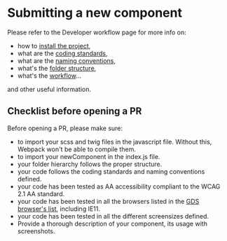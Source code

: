 
<Meta title="Documentation/3 - Component submission" />

<style>{`
  .subheading {
    --mediumdark: '#999999';
    font-weight: 900;
    font-size: 13px;
    color: #999;
    letter-spacing: 6px;
    line-height: 24px;
    text-transform: uppercase;
    margin-bottom: 12px;
    margin-top: 40px;
  }

  .link-list {
    display: grid;
    grid-template-columns: 1fr;
    grid-template-rows: 1fr 1fr;
    row-gap: 10px;
  }

  @media (min-width: 620px) {
    .link-list {
      row-gap: 20px;
      column-gap: 20px;
      grid-template-columns: 1fr 1fr;
    }
  }

  @media all and (-ms-high-contrast:none) {
  .link-list {
      display: -ms-grid;
      -ms-grid-columns: 1fr 1fr;
      -ms-grid-rows: 1fr 1fr;
    }
  }

  .link-item {
    display: block;
    padding: 20px 30px 20px 15px;
    border: 1px solid #00000010;
    border-radius: 5px;
    transition: background 150ms ease-out, border 150ms ease-out, transform 150ms ease-out;
    color: #333333;
    display: flex;
    align-items: flex-start;
  }

  .link-item:hover {
    border-color: #1EA7FD50;
    transform: translate3d(0, -3px, 0);
    box-shadow: rgba(0, 0, 0, 0.08) 0 3px 10px 0;
  }

  .link-item:active {
    border-color: #1EA7FD;
    transform: translate3d(0, 0, 0);
  }

  .link-item strong {
    font-weight: 700;
    display: block;
    margin-bottom: 2px;
  }

  .link-item img {
    height: 40px;
    width: 40px;
    margin-right: 15px;
    flex: none;
  }

  .link-item span {
    font-size: 14px;
    line-height: 20px;
  }

  .tip {
    display: inline-block;
    border-radius: 1em;
    font-size: 11px;
    line-height: 12px;
    font-weight: 700;
    background: #E7FDD8;
    color: #66BF3C;
    padding: 4px 12px;
    margin-right: 10px;
    vertical-align: top;
  }

  .tip-wrapper {
    font-size: 13px;
    line-height: 20px;
    margin-top: 40px;
    margin-bottom: 40px;
  }

  .tip-wrapper code {
    font-size: 12px;
    display: inline-block;
  }
`}</style>

# Submitting a new component

Please refer to the Developer workflow page for more info on:
- how to [install the project](?path=/story/documentation-2-developer-workflow--page#installation), 
- what are the [coding standards](?path=/story/documentation-2-developer-workflow--page#general-coding-standards--naming-conventions), 
- what are the [naming conventions](?path=/story/documentation-2-developer-workflow--page#general-coding-standards--naming-conventions),
- what's the [folder structure](?path=/story/documentation-2-developer-workflow--page#workflow-summary),
- what's the [workflow](?path=/story/documentation-2-developer-workflow--page#workflow-summary)...

and other useful information.

## Checklist before opening a PR

Before opening a PR, please make sure:
- to import your scss and twig files in the javascript file. Without this, Webpack won't be able to compile them.
- to import your newComponent in the index.js file.
- your folder hierarchy follows the proper structure.
- your code follows the coding standards and naming conventions defined.
- your code has been tested as AA accessibility compliant to the WCAG 2.1 AA standard.
- your code has been tested in all the browsers listed in the [GDS browser's list](https://www.gov.uk/service-manual/technology/designing-for-different-browsers-and-devices), including IE11.
- your code has been tested in all the different screensizes defined.
- Provide a thorough description of your component, its usage with screenshots.
